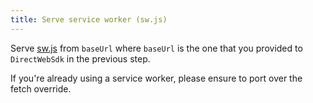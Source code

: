 ```yaml
---
title: Serve service worker (sw.js)
---
```


Serve
[sw.js](https://github.com/torusresearch/customauth/blob/master/serviceworker/sw.js)
from `baseUrl` where `baseUrl` is the one that you provided to `DirectWebSdk` in
the previous step.

If you're already using a service worker, please ensure to port over the fetch
override.
